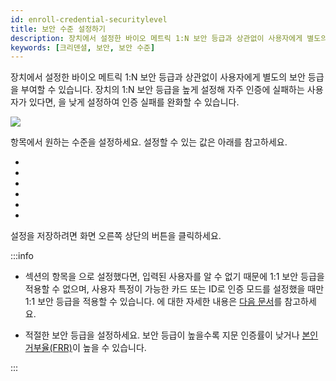 ```yaml
---
id: enroll-credential-securitylevel
title: 보안 수준 설정하기
description: 장치에서 설정한 바이오 메트릭 1:N 보안 등급과 상관없이 사용자에게 별도의 보안 등급을 부여할 수 있습니다. 
keywords: [크리덴셜, 보안, 보안 수준]
---
```


장치에서 설정한 바이오 메트릭 1:N 보안 등급과 상관없이 사용자에게 별도의 보안 등급을 부여할 수 있습니다. 장치의 1:N 보안 등급을 높게 설정해 자주 인증에 실패하는 사용자가 있다면, <Cmd sid='user.fingerSecurityLevel' product='2' />을 낮게 설정하여 인증 실패를 완화할 수 있습니다. 

<Image src='/img/biostarx-new-user-credential-securitylevle.png' />

<Cmd sid='user.fingerSecurityLevel' product='2' /> 항목에서 원하는 수준을 설정하세요. 설정할 수 있는 값은 아래를 참고하세요.

* <Cmd sid='securityLevel.deviceDefault' product='2' />

* <Cmd sid='securityLevel.lowest' product='2' />

* <Cmd sid='securityLevel.low' product='2' />

* <Cmd sid='securityLevel.normal' product='2' />

* <Cmd sid='securityLevel.high' product='2' />

* <Cmd sid='securityLevel.highest' product='2' />

설정을 저장하려면 화면 오른쪽 상단의 <Cmd sid='button.apply' product='2' /> 버튼을 클릭하세요.

:::info

* <Cmd sid="common.credential" product='2' /> 섹션의 <Cmd sid='user.authMode.privateMode' product='2' /> 항목을 <Cmd sid="user.authMode.biometric" product='2' />으로 설정했다면, 입력된 사용자를 알 수 없기 때문에 1:1 보안 등급을 적용할 수 없으며, 사용자 특정이 가능한 카드 또는 ID로 인증 모드를 설정했을 때만 1:1 보안 등급을 적용할 수 있습니다. <Cmd sid='user.authMode.privateMode' product='2' />에 대한 자세한 내용은 [다음 문서](enroll-credential-authmode)를 참고하세요.


* 적절한 보안 등급을 설정하세요. 보안 등급이 높을수록 지문 인증률이 낮거나 [본인 거부율(FRR)](../../reference/glossary#frr)이 높을 수 있습니다.

:::